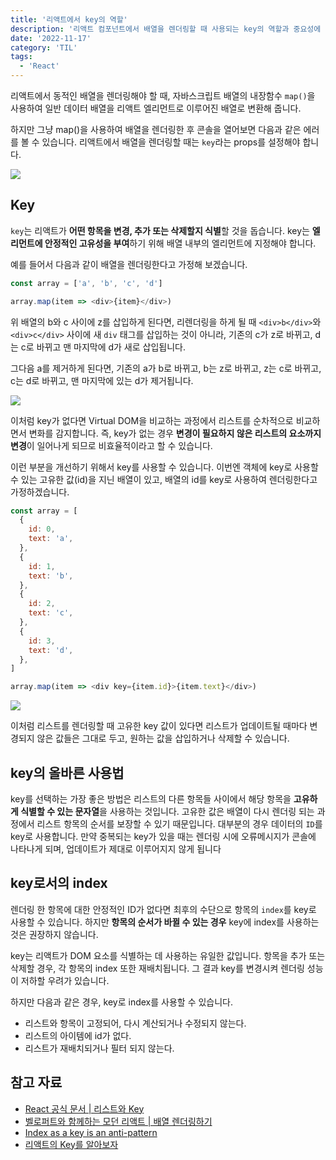 ```yaml
---
title: '리액트에서 key의 역할'
description: '리액트 컴포넌트에서 배열을 렌더링할 때 사용되는 key의 역할과 중요성에 대해 알아봅니다.'
date: '2022-11-17'
category: 'TIL'
tags: 
  - 'React'
---
```


리액트에서 동적인 배열을 렌더링해야 할 때, 자바스크립트 배열의 내장함수 `map()`을 사용하여 일반 데이터 배열을 리액트 엘리먼트로 이루어진 배열로 변환해 줍니다.

하지만 그냥 map()을 사용하여 배열을 렌더링한 후 콘솔을 열어보면 다음과 같은 에러를 볼 수 있습니다. 리액트에서 배열을 렌더링할 때는 `key`라는 props를 설정해야 합니다.

![](221117.png)

## Key

`key`는 리액트가 **어떤 항목을 변경, 추가 또는 삭제할지 식별**할 것을 돕습니다. key는 **엘리먼트에 안정적인 고유성을 부여**하기 위해 배열 내부의 엘리먼트에 지정해야 합니다.

예를 들어서 다음과 같이 배열을 렌더링한다고 가정해 보겠습니다.

```js
const array = ['a', 'b', 'c', 'd']

array.map(item => <div>{item}</div>)
```

위 배열의 b와 c 사이에 z를 삽입하게 된다면, 리렌더링을 하게 될 때 `<div>b</div>`와 `<div>c</div>` 사이에 새 `div` 태그를 삽입하는 것이 아니라, 기존의 c가 z로 바뀌고, d는 c로 바뀌고 맨 마지막에 d가 새로 삽입됩니다.

그다음 a를 제거하게 된다면, 기존의 a가 b로 바뀌고, b는 z로 바뀌고, z는 c로 바뀌고, c는 d로 바뀌고, 맨 마지막에 있는 d가 제거됩니다.

![](221117-2.gif)

이처럼 key가 없다면 Virtual DOM을 비교하는 과정에서 리스트를 순차적으로 비교하면서 변화를 감지합니다. 즉, key가 없는 경우 **변경이 필요하지 않은 리스트의 요소까지 변경**이 일어나게 되므로 비효율적이라고 할 수 있습니다.

이런 부분을 개선하기 위해서 key를 사용할 수 있습니다. 이번엔 객체에 key로 사용할 수 있는 고유한 값(id)을 지닌 배열이 있고, 배열의 id를 key로 사용하여 렌더링한다고 가정하겠습니다.

```js
const array = [
  {
    id: 0,
    text: 'a',
  },
  {
    id: 1,
    text: 'b',
  },
  {
    id: 2,
    text: 'c',
  },
  {
    id: 3,
    text: 'd',
  },
]

array.map(item => <div key={item.id}>{item.text}</div>)
```

![](221117-3.gif)

이처럼 리스트를 렌더링할 때 고유한 key 값이 있다면 리스트가 업데이트될 때마다 변경되지 않은 값들은 그대로 두고, 원하는 값을 삽입하거나 삭제할 수 있습니다.

## key의 올바른 사용법

key를 선택하는 가장 좋은 방법은 리스트의 다른 항목들 사이에서 해당 항목을 **고유하게 식별할 수 있는 문자열**을 사용하는 것입니다. 고유한 값은 배열이 다시 렌더링 되는 과정에서 리스트 항목의 순서를 보장할 수 있기 때문입니다. 대부분의 경우 데이터의 `ID`를 key로 사용합니다. 만약 중복되는 key가 있을 때는 렌더링 시에 오류메시지가 콘솔에 나타나게 되며, 업데이트가 제대로 이루어지지 않게 됩니다

## key로서의 index

렌더링 한 항목에 대한 안정적인 ID가 없다면 최후의 수단으로 항목의 `index`를 key로 사용할 수 있습니다. 하지만 **항목의 순서가 바뀔 수 있는 경우** key에 index를 사용하는 것은 권장하지 않습니다.

key는 리액트가 DOM 요소를 식별하는 데 사용하는 유일한 값입니다. 항목을 추가 또는 삭제할 경우, 각 항목의 index 또한 재배치됩니다. 그 결과 key를 변경시켜 렌더링 성능이 저하할 우려가 있습니다.

하지만 다음과 같은 경우, key로 index를 사용할 수 있습니다.

- 리스트와 항목이 고정되어, 다시 계산되거나 수정되지 않는다.
- 리스트의 아이템에 id가 없다.
- 리스트가 재배치되거나 필터 되지 않는다.

## 참고 자료

- [React 공식 문서 | 리스트와 Key](https://ko.reactjs.org/docs/lists-and-keys.html)
- [벨로퍼트와 함께하는 모던 리액트 | 배열 렌더링하기](https://react.vlpt.us/basic/11-render-array.html)
- [Index as a key is an anti-pattern](https://robinpokorny.medium.com/index-as-a-key-is-an-anti-pattern-e0349aece318)
- [리액트의 Key를 알아보자](https://tecoble.techcourse.co.kr/post/2021-04-25-react-key/)
